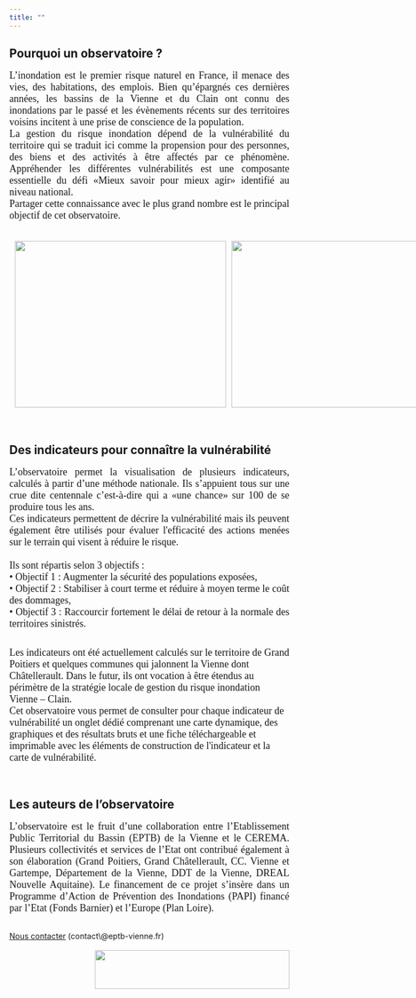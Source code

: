 ```yaml
---
title: ""
---
```


## Pourquoi un observatoire ?

```{=html}

<p align="justify">

<font size="4.5px" face="calibri"> L’inondation est le premier risque naturel en France, il menace des vies, des habitations, des emplois. Bien qu’épargnés ces dernières années, les bassins de la Vienne et du Clain ont connu des inondations par le passé et les évènements récents sur des territoires voisins incitent à une prise de conscience de la population.<br> La gestion du risque inondation dépend de la vulnérabilité du territoire qui se traduit ici comme la propension pour des personnes, des biens et des activités à être affectés par ce phénomène. Appréhender les différentes vulnérabilités est une composante essentielle du défi «Mieux savoir pour mieux agir» identifié au niveau national.<br> Partager cette connaissance avec le plus grand nombre est le principal objectif de cet observatoire.<br><br> </font>

</p>
<div id="photos_crues" style="display:flex; align-items:center; margin-left:10px; gap:1vw;">
<img src="Images/crue_poitiers.jpg" height="300px" width="380px"/>
<img src="Images/crue_chatellerault.jpg" height="300px" width="380px"/>
</div>
<br/><br/>
```

## Des indicateurs pour connaître la vulnérabilité

```{=html}
<p align="justify">

<font size="4.5px" face="calibri"> L’observatoire permet la visualisation de plusieurs indicateurs, calculés à partir d’une méthode nationale. Ils s’appuient tous sur une crue dite centennale c’est-à-dire qui a «une chance» sur 100 de se produire tous les ans.<br> Ces indicateurs permettent de décrire la vulnérabilité mais ils peuvent également être utilisés pour évaluer l'efficacité des actions menées sur le terrain qui visent à réduire le risque.<br><br> Ils sont répartis selon 3 objectifs : <br> • Objectif 1 : Augmenter la sécurité des populations exposées, <br> • Objectif 2 : Stabiliser à court terme et réduire à moyen terme le coût des dommages, <br> • Objectif 3 : Raccourcir fortement le délai de retour à la normale des territoires sinistrés. <br> </font>

</p>

<br> <font size="4.5px" face="calibri"> Les indicateurs ont été actuellement calculés sur le territoire de Grand Poitiers et quelques communes qui jalonnent la Vienne dont Châtellerault. Dans le futur, ils ont vocation à être étendus au périmètre de la stratégie locale de gestion du risque inondation Vienne – Clain.<br> Cet observatoire vous permet de consulter pour chaque indicateur de vulnérabilité un onglet dédié comprenant une carte dynamique, des graphiques et des résultats bruts et une fiche téléchargeable et imprimable avec les éléments de construction de l'indicateur et la carte de vulnérabilité. </font>

</p>
```

<br>

## Les auteurs de l’observatoire

```{=html}
<p align="justify">

<font size="4.5px" face="calibri"> L’observatoire est le fruit d’une collaboration entre l’Etablissement Public Territorial du Bassin (EPTB) de la Vienne et le CEREMA. Plusieurs collectivités et services de l’Etat ont contribué également à son élaboration (Grand Poitiers, Grand Châtellerault, CC. Vienne et Gartempe, Département de la Vienne, DDT de la Vienne, DREAL Nouvelle Aquitaine). Le financement de ce projet s’insère dans un Programme d’Action de Prévention des Inondations (PAPI) financé par l’Etat (Fonds Barnier) et l’Europe (Plan Loire). <br></font>

</p>

<br> <a href="mailto:contact@eptb-vienne.fr" target=_blank><i class="fa fa-comments fa-1x"></i>Nous contacter</a> (contact\@eptb-vienne.fr) <br><br> <img src="images/logo_financeurs.png" height="70px" width="350px" align="right"/>
```

